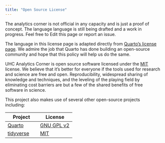 ```yaml
---
title: "Open Source License"
---
```


:::{.callout-note}
The analytics corner is not official in any capacity and is just a proof of concept. The language language is still being drafted and a work in progress. Feel free to Edit this page or report an issue.
:::

:::{.callout-tip}
The language in this license page is adapted directly from [Quarto's license page](https://quarto.org/license.html). We admire the job that Quarto has done building an open-source community and hope that this policy will help us do the same.
:::

UHC Analytics Corner is open source software licensed under the [MIT](https://opensource.org/licenses/MIT) license. We believe that it's better for everyone if the tools used for research and science are free and open. Reproducibility, widespread sharing of knowledge and techniques, and the leveling of the playing field by eliminating cost barriers are but a few of the shared benefits of free software in science.

This project also makes use of several other open-source projects including:

| Project                                                       | License                                                            |
|---------------------------------------------------------------|--------------------------------------------------------------------|
| [Quarto](https://quarto.org/)                                 | [GNU GPL v2](https://quarto.org/license.html) |
| [tidyverse](https://tidyverse.tidyverse.org/)           | [MIT](https://cran.r-project.org/web/packages/tidyverse/index.html)       |

